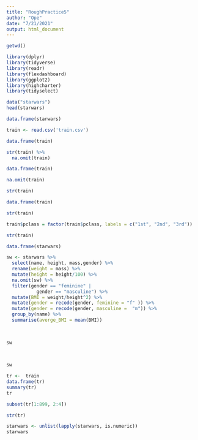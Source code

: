 ---
title: "RoughPractice5"
author: "Ope"
date: "7/21/2021"
output: html_document
---

```{r}
getwd()

```
```{r}
library(dplyr)
library(tidyverse)
library(readr)
library(flexdashboard)
library(ggplot2)
library(highcharter)
library(tidyselect)
```



```{r}
data("starwars")
head(starwars)
```


```{r}
data.frame(starwars)
```
```{r}
train <- read.csv('train.csv')
```


```{r}
data.frame(train)
```

```{r}
str(train) %>% 
  na.omit(train)
```


```{r}
data.frame(train)
```

```{r}
na.omit(train)
```


```{r}
str(train)
```


```{r}
data.frame(train)
```

```{r}
str(train)
```


```{r}
train$pclass = factor(train$pclass, labels = c("1st", "2nd", "3rd"))

str(train)
```



```{r}
data.frame(starwars)

```

```{r}
sw <- starwars %>%
  select(name, height, mass,gender) %>%
  rename(weight = mass) %>%
  mutate(height = height/100) %>%
  na.omit(sw) %>%
  filter(gender == "feminine" |
           gender == "masculine") %>%
  mutate(BMI = weight/height^2) %>%
  mutate(gender = recode(gender, feminine = "f" )) %>%
  mutate(gender = recode(gender, masculine =  "m")) %>%
  group_by(name) %>%
  summarise(averge_BMI = mean(BMI))

  
  
sw
  
  
```



```{r}
sw
```
 
```{r}
tr <-  train
data.frame(tr)
summary(tr)
tr
```
```{r}
subset(tr[1:899, 2:4])

```
```{r}
str(tr)
```

```{r}
starwars <- unlist(lapply(starwars, is.numeric))
starwars
```

